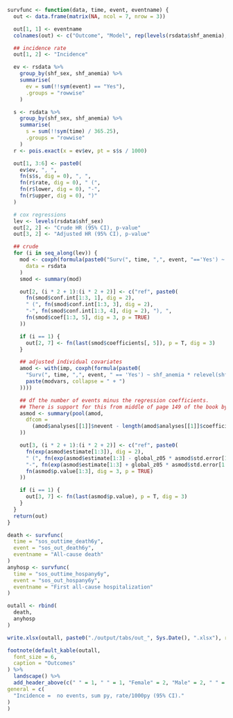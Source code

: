 ```r
survfunc <- function(data, time, event, eventname) {
  out <- data.frame(matrix(NA, ncol = 7, nrow = 3))

  out[1, 1] <- eventname
  colnames(out) <- c("Outcome", "Model", rep(levels(rsdata$shf_anemia), 2), "p interaction")

  ## incidence rate
  out[1, 2] <- "Incidence"

  ev <- rsdata %>%
    group_by(shf_sex, shf_anemia) %>%
    summarise(
      ev = sum(!!sym(event) == "Yes"),
      .groups = "rowwise"
    )

  s <- rsdata %>%
    group_by(shf_sex, shf_anemia) %>%
    summarise(
      s = sum(!!sym(time) / 365.25),
      .groups = "rowwise"
    )
  r <- pois.exact(x = ev$ev, pt = s$s / 1000)

  out[1, 3:6] <- paste0(
    ev$ev, ", ",
    fn(s$s, dig = 0), ", ",
    fn(r$rate, dig = 0), " (",
    fn(r$lower, dig = 0), "-",
    fn(r$upper, dig = 0), ")"
  )

  # cox regressions
  lev <- levels(rsdata$shf_sex)
  out[2, 2] <- "Crude HR (95% CI), p-value"
  out[3, 2] <- "Adjusted HR (95% CI), p-value"

  ## crude
  for (i in seq_along(lev)) {
    mod <- coxph(formula(paste0("Surv(", time, ",", event, "=='Yes') ~ shf_anemia * relevel(shf_sex, ref = '", lev[i], "')")),
      data = rsdata
    )
    smod <- summary(mod)

    out[2, (i * 2 + 1):(i * 2 + 2)] <- c("ref", paste0(
      fn(smod$conf.int[1:3, 1], dig = 2),
      " (", fn(smod$conf.int[1:3, 3], dig = 2),
      "-", fn(smod$conf.int[1:3, 4], dig = 2), "), ",
      fn(smod$coef[1:3, 5], dig = 3, p = TRUE)
    ))

    if (i == 1) {
      out[2, 7] <- fn(last(smod$coefficients[, 5]), p = T, dig = 3)
    }

    ## adjusted individual covariates
    amod <- with(imp, coxph(formula(paste0(
      "Surv(", time, ",", event, " == 'Yes') ~ shf_anemia * relevel(shf_sex, ref = '", lev[i], "') +",
      paste(modvars, collapse = " + ")
    ))))

    ## df the number of events minus the regression coefficients.
    ## There is support for this from middle of page 149 of the book by Parmer & Machin (ISBN 0471936405)
    asmod <- summary(pool(amod,
      dfcom =
        (amod$analyses[[1]]$nevent - length(amod$analyses[[1]]$coefficients))
    ))

    out[3, (i * 2 + 1):(i * 2 + 2)] <- c("ref", paste0(
      fn(exp(asmod$estimate[1:3]), dig = 2),
      " (", fn(exp(asmod$estimate[1:3] - global_z05 * asmod$std.error[1:3]), dig = 2),
      "-", fn(exp(asmod$estimate[1:3] + global_z05 * asmod$std.error[1:3]), dig = 2), "), ",
      fn(asmod$p.value[1:3], dig = 3, p = TRUE)
    ))

    if (i == 1) {
      out[3, 7] <- fn(last(asmod$p.value), p = T, dig = 3)
    }
  }
  return(out)
}

death <- survfunc(
  time = "sos_outtime_death6y",
  event = "sos_out_death6y",
  eventname = "All-cause death"
)
anyhosp <- survfunc(
  time = "sos_outtime_hospany6y",
  event = "sos_out_hospany6y",
  eventname = "First all-cause hospitalization"
)

outall <- rbind(
  death,
  anyhosp
)

write.xlsx(outall, paste0("./output/tabs/out_", Sys.Date(), ".xlsx"), rowNames = FALSE)

footnote(default_kable(outall,
  font_size = 6,
  caption = "Outcomes"
) %>%
  landscape() %>%
  add_header_above(c(" " = 1, " " = 1, "Female" = 2, "Male" = 2, " " = 1)),
general = c(
  "Incidence =  no events, sum py, rate/1000py (95% CI)."
)
)
```
